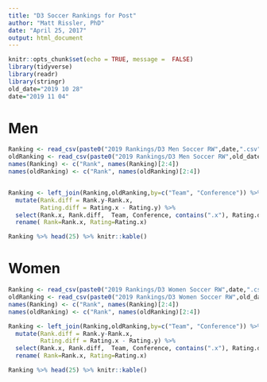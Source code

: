 ---
title: "D3 Soccer Rankings for Post"
author: "Matt Rissler, PhD"
date: "April 25, 2017"
output: html_document
---

```{r setup, include=FALSE}
knitr::opts_chunk$set(echo = TRUE, message =  FALSE)
library(tidyverse)
library(readr)
library(stringr)
old_date="2019 10 28"
date="2019 11 04"
```

# Men

```{r Men, echo=FALSE, results="asis", warning=FALSE}
Ranking <- read_csv(paste0("2019 Rankings/D3 Men Soccer RW",date,".csv"))
oldRanking <- read_csv(paste0("2019 Rankings/D3 Men Soccer RW",old_date,".csv"))
names(Ranking) <- c("Rank", names(Ranking)[2:4])
names(oldRanking) <- c("Rank", names(oldRanking)[2:4])


Ranking <- left_join(Ranking,oldRanking,by=c("Team", "Conference")) %>% 
  mutate(Rank.diff = Rank.y-Rank.x, 
         Rating.diff = Rating.x - Rating.y) %>%
  select(Rank.x, Rank.diff,  Team, Conference, contains(".x"), Rating.diff) %>%
  rename( Rank=Rank.x, Rating=Rating.x)

Ranking %>% head(25) %>% knitr::kable()

```

# Women

```{r Women, echo=FALSE, results="asis", warning=FALSE}
Ranking <- read_csv(paste0("2019 Rankings/D3 Women Soccer RW",date,".csv"))
oldRanking <- read_csv(paste0("2019 Rankings/D3 Women Soccer RW",old_date,".csv"))
names(Ranking) <- c("Rank", names(Ranking)[2:4])
names(oldRanking) <- c("Rank", names(oldRanking)[2:4])

Ranking <- left_join(Ranking,oldRanking,by=c("Team", "Conference")) %>% 
  mutate(Rank.diff = Rank.y-Rank.x, 
         Rating.diff = Rating.x - Rating.y) %>%
  select(Rank.x, Rank.diff,  Team, Conference, contains(".x"), Rating.diff) %>%
  rename( Rank=Rank.x, Rating=Rating.x)

Ranking %>% head(25) %>% knitr::kable()

```